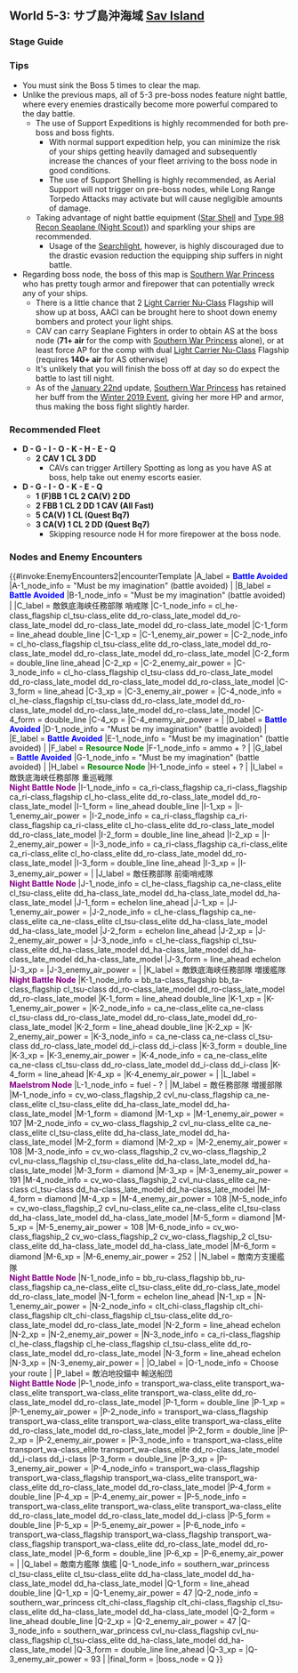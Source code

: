 ==World 5-3: サブ島沖海域 [[wikipedia:Savo_Island|Sav Island]]==
{{LabSortieworld
| map = 5-3 Map.png
| difficulty = ☆ ☆ ☆ ☆ ☆ ☆ ☆ ☆ ☆
| item = {{fuel}} {{ammo}}
| exp = 400
| code = 第一次サーモン沖海戦 <br />([[wikipedia:Battle_of_Savo_Island|First Battle of the Solomon Sea]])
| jptext = 敵泊地に対して水上打撃部隊による夜戦突撃を敢行し、艦隊後方の敵輸送艦を叩け！
| entext = Engage in a daring night raid against the enemy fleet.  Your goal is to destroy the transport they are escorting!
| aircon = {{AirControlSystem
| Fleet = CL 5CA(V) (Mikawa Fleet)<br/>FBB CL 2CA(V) 2DD
| Map = 5-3
| Route = D-G-I-O-K-E-Q
| AS = 140
| Notes = Air Power for boss node only. Transport node P is optional.
}}
}}
===Stage Guide===
{{MapBranchingTable
|title = 5-3 Branching Rules
|expand = true
|id = 5-3
|0 -> C, D/empty = 
*Go to D if '''Fast+''' fleet
*Meet '''ANY''' of the following to go to C
**(F)BB(V)+CV(L/B) ≥ 3
**(F)BB(V)+CV(L/B) ≥ 2 '''AND''' Slow Fleet
*Random between C and D if fleet contains SS(V)
*Otherwise, D

|B/empty -> A/empty, F/resource =
*Random (65% A)

|E/empty -> B/empty, Q = 
*'''FORCE''' random routing if meeting '''ANY''' of the following
**Fleet contains SS(V)
**Fleet contains (F)BB(V) '''and''' DD ≤ 1
*Meet '''ANY''' of the following to go to Q:
** Fleet contains CL and DD ≥ 2
** CA(V) ≥ 4 '''and''' CL+CA+DD = 6
** DD ≥ 4
*Otherwise, random routing

|G/empty -> I/night = * Do not meet the requirement to go to J
|G/empty -> J/night = 
* Fleet contains BBV, CV(B) or SS(V)
* Amount of slow BB ≥ 2
* Fleet contains '''exactly''' 1 CVL

|I/night -> J/night, O/empty = 
*'''FORCE''' node J if fleet contains CVL or (F)BB(V) ≥ 3
*Meet '''ANY''' of the following to go to O
**DD ≥ 3
**(F)BB(V) ≤ 1 '''and''' DD ≥ 2
**Fleet contains CL '''and''' DD ≥ 2
**Fleet contains CL, CA(V) ≥ 4 '''and''' CA+CL+DD = 6
*Go to J if (F)BB(V) = 2
*Otherwise, random routing

|J/night -> L/storm, M, N/night = 
*Meet '''ANY''' of the following to '''FORCE''' M
**Fleet contains CV(B)
**(F)BB(V) ≥ 3
**CVL ≥ 2
* Random between L, M and N if fleet contains SS(V)
* Random between L and N if fleet contains BBV
*Meet '''ALL''' of the following to go to L
**CVL = 1
**FBB ≤ 2
**CL+DD ≥ 3
**DD ≥ 2
**No BB(V)
* Otherwise, random between L and N (The more DD you have in the fleet, the higher chance you will go to L)

|K/night -> E/empty, H/resource =
* Meet '''ANY''' of the following to go to H:
** DD ≥ 4
** CL = 1 '''AND''' DD ≥ 3
** '''Fast+''' fleet '''AND''' DD ≥ 2
** BBV = 1 '''AND''' DD ≥ 2
** DD ≥ 2 '''AND''' 2 ships carrying 2 [[Drum Canister (Transport Use)]] or 2 [[Daihatsu Landing Craft]] total in the fleet
* Otherwise go to E

|O/empty -> K/night, P/night = * Active Branching
}}

===Tips===
* You must sink the Boss 5 times to clear the map.
*Unlike the previous maps, all of 5-3 pre-boss nodes feature night battle, where every enemies drastically become more powerful compared to the day battle.
**The use of Support Expeditions is highly recommended for both pre-boss and boss fights.
***With normal support expedition help, you can minimize the risk of your ships getting heavily damaged and subsequently increase the chances of your fleet arriving to the boss node in good conditions.
***The use of Support Shelling is highly recommended, as Aerial Support will not trigger on pre-boss nodes, while Long Range Torpedo Attacks may activate but will cause negligible amounts of damage.
**Taking advantage of night battle equipment ([[Star Shell]] and [[Type 98 Recon Seaplane (Night Scout)]]) and sparkling your ships are recommended.
***Usage of the [[Searchlight]], however, is highly discouraged due to the drastic evasion reduction the equipping ship suffers in night battle.
*Regarding boss node, the boss of this map is [[Southern War Princess]] who has pretty tough armor and firepower that can potentially wreck any of your ships.
**There is a little chance that 2 [[Light Carrier Nu-Class]] Flagship will show up at boss, AACI can be brought here to shoot down enemy bombers and protect your light ships.
**CAV can carry Seaplane Fighters in order to obtain AS at the boss node ('''71+ air''' for the comp with [[Southern War Princess]] alone), or at least force AP for the comp with dual [[Light Carrier Nu-Class]] Flagship (requires '''140+ air''' for AS otherwise)
**It's unlikely that you will finish the boss off at day so do expect the battle to last till night.
**As of the [[Game Updates/2019/January 22nd|January 22nd]] update, [[Southern War Princess]] has retained her buff from the [[Winter 2019 Event]], giving her more HP and armor, thus making the boss fight slightly harder.

===Recommended Fleet===
*'''D - G - I - O - K - H - E - Q'''
**'''2 CAV 1 CL 3 DD'''
***CAVs can trigger Artillery Spotting as long as you have AS at boss, help take out enemy escorts easier.
*'''D - G - I - O - K - E - Q'''
**'''1 (F)BB 1 CL 2 CA(V) 2 DD'''
**'''2 FBB 1 CL 2 DD 1 CAV (All Fast)'''
**'''5 CA(V) 1 CL (Quest Bq7)'''
**'''3 CA(V) 1 CL 2 DD (Quest Bq7)'''
***Skipping resource node H for more firepower at the boss node.

===Nodes and Enemy Encounters===
{{#invoke:EnemyEncounters2|encounterTemplate
|A_label = '''<span style="color:blue">Battle Avoided</span>'''
|A-1_node_info = "Must be my imagination" (battle avoided)
|
|B_label = '''<span style="color:blue">Battle Avoided</span>'''
|B-1_node_info = "Must be my imagination" (battle avoided)
|
|C_label = 敵鉄底海峡任務部隊 哨戒隊
|C-1_node_info = cl_he-class_flagship cl_tsu-class_elite dd_ro-class_late_model dd_ro-class_late_model dd_ro-class_late_model dd_ro-class_late_model
|C-1_form = line_ahead double_line
|C-1_xp =
|C-1_enemy_air_power =
|C-2_node_info = cl_ho-class_flagship cl_tsu-class_elite dd_ro-class_late_model dd_ro-class_late_model dd_ro-class_late_model dd_ro-class_late_model
|C-2_form = double_line line_ahead
|C-2_xp =
|C-2_enemy_air_power =
|C-3_node_info = cl_ho-class_flagship cl_tsu-class dd_ro-class_late_model dd_ro-class_late_model dd_ro-class_late_model dd_ro-class_late_model
|C-3_form = line_ahead
|C-3_xp =
|C-3_enemy_air_power =
|C-4_node_info = cl_he-class_flagship cl_tsu-class dd_ro-class_late_model dd_ro-class_late_model dd_ro-class_late_model dd_ro-class_late_model
|C-4_form = double_line
|C-4_xp =
|C-4_enemy_air_power =
|
|D_label = '''<span style="color:blue">Battle Avoided</span>'''
|D-1_node_info = "Must be my imagination" (battle avoided)
|
|E_label = '''<span style="color:blue">Battle Avoided</span>'''
|E-1_node_info = "Must be my imagination" (battle avoided)
|
|F_label = '''<span style="color:green">Resource Node</span>'''
|F-1_node_info = ammo + ?
|
|G_label = '''<span style="color:blue">Battle Avoided</span>'''
|G-1_node_info = "Must be my imagination" (battle avoided)
|
|H_label = '''<span style="color:green">Resource Node</span>'''
|H-1_node_info = steel + ?
|
|I_label = 敵鉄底海峡任務部隊 重巡戦隊<br>'''<span style="color:purple">Night Battle Node</span>'''
|I-1_node_info = ca_ri-class_flagship ca_ri-class_flagship ca_ri-class_flagship cl_ho-class_elite dd_ro-class_late_model dd_ro-class_late_model
|I-1_form = line_ahead double_line
|I-1_xp =
|I-1_enemy_air_power =
|I-2_node_info = ca_ri-class_flagship ca_ri-class_flagship ca_ri-class_elite cl_ho-class_elite dd_ro-class_late_model dd_ro-class_late_model
|I-2_form = double_line line_ahead
|I-2_xp =
|I-2_enemy_air_power =
|I-3_node_info = ca_ri-class_flagship ca_ri-class_elite ca_ri-class_elite cl_ho-class_elite dd_ro-class_late_model dd_ro-class_late_model
|I-3_form = double_line line_ahead
|I-3_xp =
|I-3_enemy_air_power =
|
|J_label = 敵任務部隊 前衛哨戒隊<br>'''<span style="color:purple">Night Battle Node</span>'''
|J-1_node_info = cl_he-class_flagship ca_ne-class_elite cl_tsu-class_elite dd_ha-class_late_model dd_ha-class_late_model dd_ha-class_late_model
|J-1_form = echelon line_ahead
|J-1_xp =
|J-1_enemy_air_power =
|J-2_node_info = cl_he-class_flagship ca_ne-class_elite ca_ne-class_elite cl_tsu-class_elite dd_ha-class_late_model dd_ha-class_late_model
|J-2_form = echelon line_ahead
|J-2_xp =
|J-2_enemy_air_power =
|J-3_node_info = cl_he-class_flagship cl_tsu-class_elite dd_ha-class_late_model dd_ha-class_late_model dd_ha-class_late_model dd_ha-class_late_model
|J-3_form = line_ahead echelon
|J-3_xp =
|J-3_enemy_air_power =
|
|K_label = 敵鉄底海峡任務部隊 増援艦隊<br>'''<span style="color:purple">Night Battle Node</span>'''
|K-1_node_info = bb_ta-class_flagship bb_ta-class_flagship cl_tsu-class dd_ro-class_late_model dd_ro-class_late_model dd_ro-class_late_model
|K-1_form = line_ahead double_line
|K-1_xp =
|K-1_enemy_air_power =
|K-2_node_info = ca_ne-class_elite ca_ne-class cl_tsu-class dd_ro-class_late_model dd_ro-class_late_model dd_ro-class_late_model
|K-2_form = line_ahead double_line
|K-2_xp =
|K-2_enemy_air_power =
|K-3_node_info = ca_ne-class ca_ne-class cl_tsu-class dd_ro-class_late_model dd_i-class dd_i-class
|K-3_form = double_line
|K-3_xp =
|K-3_enemy_air_power =
|K-4_node_info = ca_ne-class_elite ca_ne-class cl_tsu-class dd_ro-class_late_model dd_i-class dd_i-class
|K-4_form = line_ahead
|K-4_xp =
|K-4_enemy_air_power =
|
|L_label = '''<span style="color:purple">Maelstrom Node</span>'''
|L-1_node_info = fuel - ?
|
|M_label = 敵任務部隊 増援部隊
|M-1_node_info = cv_wo-class_flagship_2 cvl_nu-class_flagship ca_ne-class_elite cl_tsu-class_elite dd_ha-class_late_model dd_ha-class_late_model
|M-1_form = diamond
|M-1_xp =
|M-1_enemy_air_power = 107
|M-2_node_info = cv_wo-class_flagship_2 cvl_nu-class_elite ca_ne-class_elite cl_tsu-class_elite dd_ha-class_late_model dd_ha-class_late_model
|M-2_form = diamond
|M-2_xp =
|M-2_enemy_air_power = 108
|M-3_node_info = cv_wo-class_flagship_2 cv_wo-class_flagship_2 cvl_nu-class_flagship cl_tsu-class_elite dd_ha-class_late_model dd_ha-class_late_model
|M-3_form = diamond
|M-3_xp =
|M-3_enemy_air_power = 191
|M-4_node_info = cv_wo-class_flagship_2 cvl_nu-class_elite ca_ne-class cl_tsu-class dd_ha-class_late_model dd_ha-class_late_model
|M-4_form = diamond
|M-4_xp =
|M-4_enemy_air_power = 108
|M-5_node_info = cv_wo-class_flagship_2 cvl_nu-class_elite ca_ne-class_elite cl_tsu-class dd_ha-class_late_model dd_ha-class_late_model
|M-5_form = diamond
|M-5_xp =
|M-5_enemy_air_power = 108
|M-6_node_info = cv_wo-class_flagship_2 cv_wo-class_flagship_2 cv_wo-class_flagship_2 cl_tsu-class_elite dd_ha-class_late_model dd_ha-class_late_model
|M-6_form = diamond
|M-6_xp =
|M-6_enemy_air_power = 252
|
|N_label = 敵南方支援艦隊<br>'''<span style="color:purple">Night Battle Node</span>'''
|N-1_node_info = bb_ru-class_flagship bb_ru-class_flagship ca_ne-class_elite cl_tsu-class_elite dd_ro-class_late_model dd_ro-class_late_model
|N-1_form = echelon line_ahead
|N-1_xp =
|N-1_enemy_air_power =
|N-2_node_info = clt_chi-class_flagship clt_chi-class_flagship clt_chi-class_flagship cl_tsu-class_elite dd_ro-class_late_model dd_ro-class_late_model
|N-2_form = line_ahead echelon
|N-2_xp =
|N-2_enemy_air_power =
|N-3_node_info = ca_ri-class_flagship cl_he-class_flagship cl_he-class_flagship cl_tsu-class_elite dd_ro-class_late_model dd_ro-class_late_model
|N-3_form = line_ahead echelon
|N-3_xp =
|N-3_enemy_air_power =
|
|O_label = 
|O-1_node_info = Choose your route
|
|P_label = 敵泊地投錨中 輸送船団<br>'''<span style="color:purple">Night Battle Node</span>'''
|P-1_node_info = transport_wa-class_elite transport_wa-class_elite transport_wa-class_elite transport_wa-class_elite dd_ro-class_late_model dd_ro-class_late_model
|P-1_form = double_line
|P-1_xp =
|P-1_enemy_air_power =
|P-2_node_info = transport_wa-class_flagship transport_wa-class_elite transport_wa-class_elite transport_wa-class_elite dd_ro-class_late_model dd_ro-class_late_model
|P-2_form = double_line
|P-2_xp =
|P-2_enemy_air_power =
|P-3_node_info = transport_wa-class_elite transport_wa-class_elite transport_wa-class_elite dd_ro-class_late_model dd_i-class dd_i-class
|P-3_form = double_line
|P-3_xp =
|P-3_enemy_air_power =
|P-4_node_info = transport_wa-class_flagship transport_wa-class_flagship transport_wa-class_elite transport_wa-class_elite dd_ro-class_late_model dd_ro-class_late_model
|P-4_form = double_line
|P-4_xp =
|P-4_enemy_air_power =
|P-5_node_info = transport_wa-class_elite transport_wa-class_elite transport_wa-class_elite dd_ro-class_late_model dd_ro-class_late_model dd_i-class
|P-5_form = double_line
|P-5_xp =
|P-5_enemy_air_power =
|P-6_node_info = transport_wa-class_flagship transport_wa-class_flagship transport_wa-class_flagship transport_wa-class_elite dd_ro-class_late_model dd_ro-class_late_model
|P-6_form = double_line
|P-6_xp =
|P-6_enemy_air_power =
|
|Q_label = 敵南方艦隊 旗艦
|Q-1_node_info = southern_war_princess cl_tsu-class_elite cl_tsu-class_elite dd_ha-class_late_model dd_ha-class_late_model dd_ha-class_late_model
|Q-1_form = line_ahead double_line
|Q-1_xp =
|Q-1_enemy_air_power = 47
|Q-2_node_info = southern_war_princess clt_chi-class_flagship clt_chi-class_flagship cl_tsu-class_elite dd_ha-class_late_model dd_ha-class_late_model
|Q-2_form = line_ahead double_line
|Q-2_xp =
|Q-2_enemy_air_power = 47
|Q-3_node_info = southern_war_princess cvl_nu-class_flagship cvl_nu-class_flagship cl_tsu-class_elite dd_ha-class_late_model dd_ha-class_late_model
|Q-3_form = double_line line_ahead
|Q-3_xp =
|Q-3_enemy_air_power = 93
|
|final_form = 
|boss_node = Q
}}

{{:{{BASEPAGENAME}}/5-3/Drop list}}